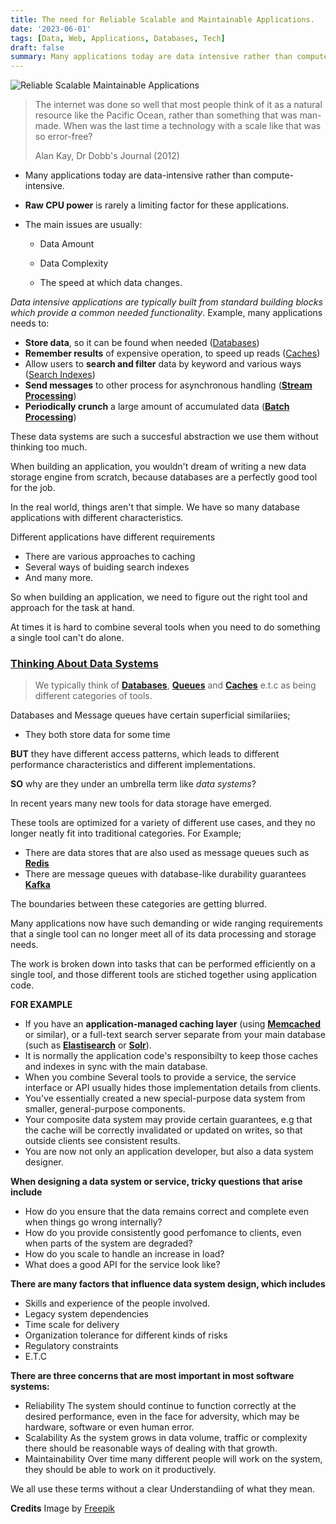 ```yaml
---
title: The need for Reliable Scalable and Maintainable Applications.
date: '2023-06-01'
tags: [Data, Web, Applications, Databases, Tech]
draft: false
summary: Many applications today are data intensive rather than compute-intensive. Raw CPU power is rarely a limiting factor for these applications.
---
```


<img
  className="inline"
  src="/static/images/Blog/Reliable-Scalable-Maintainable-Applications.jpg"
  alt="Reliable Scalable Maintainable Applications"
/>

> The internet was done so well that most people think of it as a natural resource like the Pacific Ocean, rather than something that was man-made. When was the last time a technology with a scale like that was so error-free?
>
> Alan Kay, Dr Dobb's Journal (2012)

- Many applications today are data-intensive rather than compute-intensive.
- **Raw CPU power** is rarely a limiting factor for these applications.

- The main issues are usually:

  - Data Amount

  - Data Complexity

  - The speed at which data changes.

_Data intensive applications are typically built from standard building blocks which provide a common needed functionality_. Example, many applications needs to:

- **Store data**, so it can be found when needed ([Databases](https://developer.spotify.com/dashboard/))
- **Remember results** of expensive operation, to speed up reads ([Caches](https://developer.spotify.com/dashboard/))
- Allow users to **search and filter** data by keyword and various ways ([Search Indexes](https://developer.spotify.com/dashboard/))
- **Send messages** to other process for asynchronous handling (**[Stream Processing](https://developer.spotify.com/dashboard/)**)
- **Periodically crunch** a large amount of accumulated data (**[Batch Processing](https://developer.spotify.com/dashboard/)**)

These data systems are such a succesful abstraction we use them without thinking too much.

When building an application, you wouldn't dream of writing a new data storage engine from scratch, because databases are a perfectly good tool for the job.

In the real world, things aren't that simple. We have so many database applications with different characteristics.

Different applications have different requirements

- There are various approaches to caching
- Several ways of buiding search indexes
- And many more.

So when building an application, we need to figure out the right tool and approach for the task at hand.

At times it is hard to combine several tools when you need to do something a single tool can't do alone.

### <u>**Thinking About Data Systems**</u>

> We typically think of **[Databases](https://developer.spotify.com/dashboard/)**, **[Queues](https://developer.spotify.com/dashboard/)** and **[Caches](https://developer.spotify.com/dashboard/)** e.t.c as being different categories of tools.

Databases and Message queues have certain superficial similariies;

- They both store data for some time

**BUT** they have different access patterns, which leads to different performance characteristics and different implementations.

**SO** why are they under an umbrella term like _data systems_?

In recent years many new tools for data storage have emerged.

These tools are optimized for a variety of different use cases, and they no longer neatly fit into traditional categories. For Example;

- There are data stores that are also used as message queues such as **[Redis](https://developer.spotify.com/dashboard/)**
- There are message queues with database-like durability guarantees **[Kafka](https://developer.spotify.com/dashboard/)**

The boundaries between these categories are getting blurred.

Many applications now have such demanding or wide ranging requirements that a single tool can no longer meet all of its data processing and storage needs.

The work is broken down into tasks that can be performed efficiently on a single tool, and those different tools are stiched together using application code.

**FOR EXAMPLE**

- If you have an **application-managed caching layer** (using **[Memcached](https://developer.spotify.com/dashboard/)** or similar), or a full-text search server separate from your main database (such as **[Elastisearch](https://developer.spotify.com/dashboard/)** or **[Solr](https://developer.spotify.com/dashboard/)**).
- It is normally the application code's responsibilty to keep those caches and indexes in sync with the main database.
- When you combine Several tools to provide a service, the service interface or API usually hides those implementation details from clients.
- You've essentially created a new special-purpose data system from smaller, general-purpose components.
- Your composite data system may provide certain guarantees, e.g that the cache will be correctly invalidated or updated on writes, so that outside clients see consistent results.
- You are now not only an application developer, but also a data system designer.

**When designing a data system or service, tricky questions that arise include**

- How do you ensure that the data remains correct and complete even when things go wrong internally?
- How do you provide consistently good perfomance to clients, even when parts of the system are degraded?
- How do you scale to handle an increase in load?
- What does a good API for the service look like?

**There are many factors that influence data system design, which includes**

- Skills and experience of the people involved.
- Legacy system dependencies
- Time scale for delivery
- Organization tolerance for different kinds of risks
- Regulatory constraints
- E.T.C

**There are three concerns that are most important in most software systems:**

- Reliability
  The system should continue to function correctly at the desired performance, even in the face for adversity, which may be hardware, software or even human error.
- Scalability
  As the system grows in data volume, traffic or complexity there should be reasonable ways of dealing with that growth.
- Maintainability
  Over time many different people will work on the system, they should be able to work on it productively.

We all use these terms without a clear Understandiing of what they mean.

**Credits**
Image by [Freepik](https://www.freepik.com/free-vector/gradient-website-hosting-illustration_22650925.htm#query=scalable%20and%20reliable%20data%20intensive%20applications&position=45&from_view=search&track=robertav1_2_sidr)
